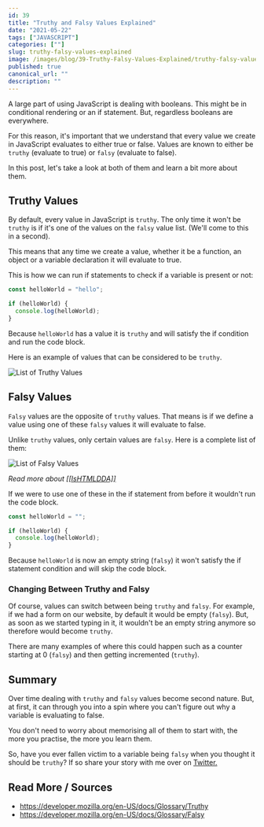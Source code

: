```yaml
---
id: 39
title: "Truthy and Falsy Values Explained"
date: "2021-05-22"
tags: ["JAVASCRIPT"]
categories: [""]
slug: truthy-falsy-values-explained
image: /images/blog/39-Truthy-Falsy-Values-Explained/truthy-falsy-values-explained.png
published: true
canonical_url: ""
description: ""
---
```


A large part of using JavaScript is dealing with booleans. This might be in conditional rendering or an if statement. But, regardless booleans are everywhere.

For this reason, it's important that we understand that every value we create in JavaScript evaluates to either true or false. Values are known to either be `truthy` (evaluate to true) or `falsy` (evaluate to false).

In this post, let's take a look at both of them and learn a bit more about them.

## Truthy Values

By default, every value in JavaScript is `truthy`. The only time it won't be `truthy` is if it's one of the values on the `falsy` value list. (We'll come to this in a second).

This means that any time we create a value, whether it be a function, an object or a variable declaration it will evaluate to true.

This is how we can run if statements to check if a variable is present or not:

```jsx
const helloWorld = "hello";

if (helloWorld) {
  console.log(helloWorld);
}
```

Because `helloWorld` has a value it is `truthy` and will satisfy the if condition and run the code block.

Here is an example of values that can be considered to be `truthy`.

![List of Truthy Values](/images/blog/39-Truthy-Falsy-Values-Explained/truthy-values.png)

## Falsy Values

`Falsy` values are the opposite of `truthy` values. That means is if we define a value using one of these `falsy` values it will evaluate to false.

Unlike `truthy` values, only certain values are `falsy`. Here is a complete list of them:

![List of Falsy Values](/images/blog/39-Truthy-Falsy-Values-Explained/falsy-values.png)

_Read more about [[[IsHTMLDDA]]](https://tc39.es/ecma262/#sec-IsHTMLDDA-internal-slot)_

If we were to use one of these in the if statement from before it wouldn't run the code block.

```jsx
const helloWorld = "";

if (helloWorld) {
  console.log(helloWorld);
}
```

Because `helloWorld` is now an empty string (`falsy`) it won't satisfy the if statement condition and will skip the code block.

### Changing Between Truthy and Falsy

Of course, values can switch between being `truthy` and `falsy`. For example, if we had a form on our website, by default it would be empty (`falsy`). But, as soon as we started typing in it, it wouldn't be an empty string anymore so therefore would become `truthy`.

There are many examples of where this could happen such as a counter starting at 0 (`falsy`) and then getting incremented (`truthy`).

## Summary

Over time dealing with `truthy` and `falsy` values become second nature. But, at first, it can through you into a spin where you can't figure out why a variable is evaluating to false.

You don't need to worry about memorising all of them to start with, the more you practise, the more you learn them.

So, have you ever fallen victim to a variable being `falsy` when you thought it should be `truthy`? If so share your story with me over on [Twitter.](https://twitter.com/MrConerMurphy)

## Read More / Sources

- https://developer.mozilla.org/en-US/docs/Glossary/Truthy
- https://developer.mozilla.org/en-US/docs/Glossary/Falsy
